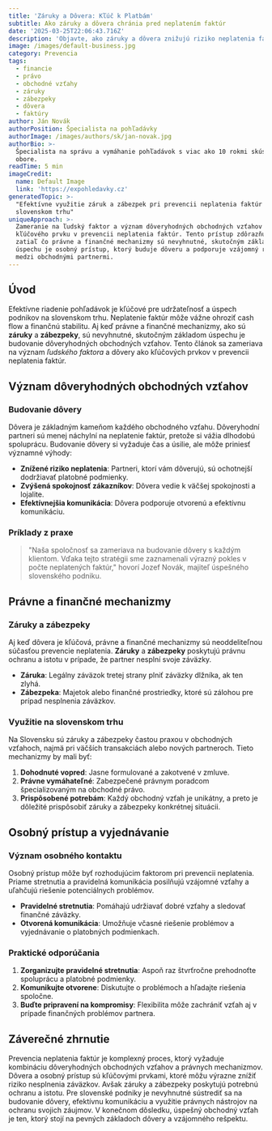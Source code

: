 ```yaml
---
title: 'Záruky a Dôvera: Kľúč k Platbám'
subtitle: Ako záruky a dôvera chránia pred neplatením faktúr
date: '2025-03-25T22:06:43.716Z'
description: 'Objavte, ako záruky a dôvera znižujú riziko neplatenia faktúr na Slovensku.'
image: /images/default-business.jpg
category: Prevencia
tags:
  - financie
  - právo
  - obchodné vzťahy
  - záruky
  - zábezpeky
  - dôvera
  - faktúry
author: Ján Novák
authorPosition: Špecialista na pohľadávky
authorImage: /images/authors/sk/jan-novak.jpg
authorBio: >-
  Špecialista na správu a vymáhanie pohľadávok s viac ako 10 rokmi skúseností v
  obore.
readTime: 5 min
imageCredit:
  name: Default Image
  link: 'https://expohledavky.cz'
generatedTopic: >-
  "Efektívne využitie záruk a zábezpek pri prevencii neplatenia faktúr na
  slovenskom trhu"
uniqueApproach: >-
  Zameranie na ľudský faktor a význam dôveryhodných obchodných vzťahov ako
  kľúčového prvku v prevencii neplatenia faktúr. Tento prístup zdôrazňuje, že
  zatiaľ čo právne a finančné mechanizmy sú nevyhnutné, skutočným základom
  úspechu je osobný prístup, ktorý buduje dôveru a podporuje vzájomný rešpekt
  medzi obchodnými partnermi.
---
```


## Úvod

Efektívne riadenie pohľadávok je kľúčové pre udržateľnosť a úspech podnikov na slovenskom trhu. Neplatenie faktúr môže vážne ohroziť cash flow a finančnú stabilitu. Aj keď právne a finančné mechanizmy, ako sú **záruky** a **zábezpeky**, sú nevyhnutné, skutočným základom úspechu je budovanie dôveryhodných obchodných vzťahov. Tento článok sa zameriava na význam *ľudského faktora* a dôvery ako kľúčových prvkov v prevencii neplatenia faktúr.

## Význam dôveryhodných obchodných vzťahov

### Budovanie dôvery

Dôvera je základným kameňom každého obchodného vzťahu. Dôveryhodní partneri sú menej náchylní na neplatenie faktúr, pretože si vážia dlhodobú spoluprácu. Budovanie dôvery si vyžaduje čas a úsilie, ale môže priniesť významné výhody:

- **Znížené riziko neplatenia**: Partneri, ktorí vám dôverujú, sú ochotnejší dodržiavať platobné podmienky.
- **Zvýšená spokojnosť zákazníkov**: Dôvera vedie k väčšej spokojnosti a lojalite.
- **Efektívnejšia komunikácia**: Dôvera podporuje otvorenú a efektívnu komunikáciu.

### Príklady z praxe

> "Naša spoločnosť sa zameriava na budovanie dôvery s každým klientom. Vďaka tejto stratégii sme zaznamenali výrazný pokles v počte neplatených faktúr," hovorí Jozef Novák, majiteľ úspešného slovenského podniku.

## Právne a finančné mechanizmy

### Záruky a zábezpeky

Aj keď dôvera je kľúčová, právne a finančné mechanizmy sú neoddeliteľnou súčasťou prevencie neplatenia. **Záruky** a **zábezpeky** poskytujú právnu ochranu a istotu v prípade, že partner nesplní svoje záväzky.

- **Záruka**: Legálny záväzok tretej strany plniť záväzky dlžníka, ak ten zlyhá.
- **Zábezpeka**: Majetok alebo finančné prostriedky, ktoré sú zálohou pre prípad nesplnenia záväzkov.

### Využitie na slovenskom trhu

Na Slovensku sú záruky a zábezpeky častou praxou v obchodných vzťahoch, najmä pri väčších transakciách alebo nových partneroch. Tieto mechanizmy by mali byť:

1. **Dohodnuté vopred**: Jasne formulované a zakotvené v zmluve.
2. **Právne vymáhateľné**: Zabezpečené právnym poradcom špecializovaným na obchodné právo.
3. **Prispôsobené potrebám**: Každý obchodný vzťah je unikátny, a preto je dôležité prispôsobiť záruky a zábezpeky konkrétnej situácii.

## Osobný prístup a vyjednávanie

### Význam osobného kontaktu

Osobný prístup môže byť rozhodujúcim faktorom pri prevencii neplatenia. Priame stretnutia a pravidelná komunikácia posilňujú vzájomné vzťahy a uľahčujú riešenie potenciálnych problémov.

- **Pravidelné stretnutia**: Pomáhajú udržiavať dobré vzťahy a sledovať finančné záväzky.
- **Otvorená komunikácia**: Umožňuje včasné riešenie problémov a vyjednávanie o platobných podmienkach.

### Praktické odporúčania

1. **Zorganizujte pravidelné stretnutia**: Aspoň raz štvrťročne prehodnoťte spoluprácu a platobné podmienky.
2. **Komunikujte otvorene**: Diskutujte o problémoch a hľadajte riešenia spoločne.
3. **Buďte pripravení na kompromisy**: Flexibilita môže zachrániť vzťah aj v prípade finančných problémov partnera.

## Záverečné zhrnutie

Prevencia neplatenia faktúr je komplexný proces, ktorý vyžaduje kombináciu dôveryhodných obchodných vzťahov a právnych mechanizmov. Dôvera a osobný prístup sú kľúčovými prvkami, ktoré môžu výrazne znížiť riziko nesplnenia záväzkov. Avšak záruky a zábezpeky poskytujú potrebnú ochranu a istotu. Pre slovenské podniky je nevyhnutné sústrediť sa na budovanie dôvery, efektívnu komunikáciu a využitie právnych nástrojov na ochranu svojich záujmov. V konečnom dôsledku, úspešný obchodný vzťah je ten, ktorý stojí na pevných základoch dôvery a vzájomného rešpektu.
